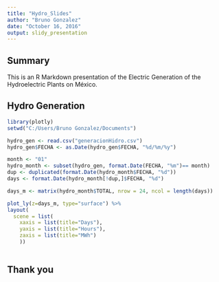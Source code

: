 ```yaml
---
title: "Hydro_Slides"
author: "Bruno Gonzalez"
date: "October 16, 2016"
output: slidy_presentation
---
```


## Summary

This is an R Markdown presentation of the Electric Generation of the Hydroelectric Plants on México.

## Hydro Generation

```r

library(plotly)
setwd("C:/Users/Bruno Gonzalez/Documents")

hydro_gen <- read.csv("generacionHidro.csv")
hydro_gen$FECHA <- as.Date(hydro_gen$FECHA, "%d/%m/%y")

month <- "01"
hydro_month <- subset(hydro_gen, format.Date(FECHA, "%m")== month)
dup <- duplicated(format.Date(hydro_month$FECHA, "%d"))
days <- format.Date(hydro_month[!dup,]$FECHA, "%d")

days_m <- matrix(hydro_month$TOTAL, nrow = 24, ncol = length(days))

plot_ly(z=days_m, type="surface") %>%
layout(
  scene = list(
    xaxis = list(title="Days"),
    yaxis = list(title="Hours"),
    zaxis = list(title="MWh")
    ))
  


```

## Thank you


